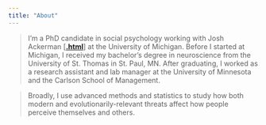 ```yaml
---
title: "About"
---
```


> I'm a PhD candidate in social psychology working with Josh Ackerman [[**.html**](https://sites.lsa.umich.edu/esplab/)] at the University of Michigan. Before I started at Michigan, I received my bachelor's degree in neuroscience from the University of St. Thomas in St. Paul, MN. After graduating, I worked as a research assistant and lab manager at the University of Minnesota and the Carlson School of Management.

> Broadly, I use advanced methods and statistics to study how both modern and evolutionarily-relevant threats affect how people perceive themselves and others.


